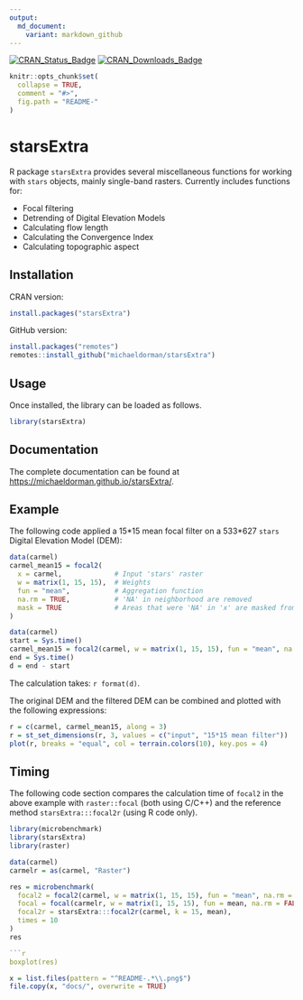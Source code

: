 ```yaml
---
output:
  md_document:
    variant: markdown_github
---
```


<!-- README.md is generated from README.Rmd. Please edit that file -->

[![CRAN_Status_Badge](http://www.r-pkg.org/badges/version-ago/starsExtra)](https://cran.r-project.org/package=starsExtra)
[![CRAN_Downloads_Badge](http://cranlogs.r-pkg.org/badges/last-month/starsExtra)](https://cran.r-project.org/package=starsExtra)

```r
knitr::opts_chunk$set(
  collapse = TRUE,
  comment = "#>",
  fig.path = "README-"
)
```

# starsExtra

R package `starsExtra` provides several miscellaneous functions for working with `stars` objects, mainly single-band rasters. Currently includes functions for: 

* Focal filtering
* Detrending of Digital Elevation Models
* Calculating flow length
* Calculating the Convergence Index
* Calculating topographic aspect

## Installation

CRAN version:

```r
install.packages("starsExtra")
```

GitHub version:

```r
install.packages("remotes")
remotes::install_github("michaeldorman/starsExtra")
```

## Usage

Once installed, the library can be loaded as follows.

```r
library(starsExtra)
```

## Documentation

The complete documentation can be found at [https://michaeldorman.github.io/starsExtra/](https://michaeldorman.github.io/starsExtra/).

## Example

The following code applied a 15\*15 mean focal filter on a 533\*627 `stars` Digital Elevation Model (DEM):

```r
data(carmel)
carmel_mean15 = focal2(
  x = carmel,             # Input 'stars' raster
  w = matrix(1, 15, 15),  # Weights
  fun = "mean",           # Aggregation function
  na.rm = TRUE,           # 'NA' in neighborhood are removed
  mask = TRUE             # Areas that were 'NA' in 'x' are masked from result
)
```

```r
data(carmel)
start = Sys.time()
carmel_mean15 = focal2(carmel, w = matrix(1, 15, 15), fun = "mean", na.rm = TRUE, mask = TRUE)
end = Sys.time()
d = end - start
```

The calculation takes: `r format(d)`.

The original DEM and the filtered DEM can be combined and plotted with the following expressions:

```r
r = c(carmel, carmel_mean15, along = 3)
r = st_set_dimensions(r, 3, values = c("input", "15*15 mean filter"))
plot(r, breaks = "equal", col = terrain.colors(10), key.pos = 4)
```

## Timing

The following code section compares the calculation time of `focal2` in the above example with `raster::focal` (both using C/C++) and the reference method `starsExtra:::focal2r` (using R code only).

```r
library(microbenchmark)
library(starsExtra)
library(raster)

data(carmel)
carmelr = as(carmel, "Raster")

res = microbenchmark(
  focal2 = focal2(carmel, w = matrix(1, 15, 15), fun = "mean", na.rm = FALSE), 
  focal = focal(carmelr, w = matrix(1, 15, 15), fun = mean, na.rm = FALSE),
  focal2r = starsExtra:::focal2r(carmel, k = 15, mean),
  times = 10
)
res

```r
boxplot(res)
```

```r
x = list.files(pattern = "^README-.*\\.png$")
file.copy(x, "docs/", overwrite = TRUE)
```
